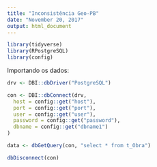 ```yaml
---
title: "Inconsistência Geo-PB"
date: "November 20, 2017"
output: html_document
---
```


```r
library(tidyverse)
library(RPostgreSQL)
library(config)
```

Importando os dados:

```r
drv <- DBI::dbDriver("PostgreSQL")

con <- DBI::dbConnect(drv, 
  host = config::get("host"),
  port = config::get("port"),
  user = config::get("user"),
  password = config::get("password"),
  dbname = config::get("dbname1")
)

data <- dbGetQuery(con, "select * from t_Obra")
```

```r
dbDisconnect(con)
```

